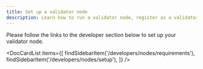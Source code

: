 ```yaml
---
title: Set up a validator node
description: Learn how to run a validator node, register as a validator, manage your account, and more.
---
```



Please follow the links to the developer section below to set up your validator node.

<DocCardList items={[
    findSidebarItem('/developers/nodes/requirements'),
    findSidebarItem('/developers/nodes/setup'),
    ]} />